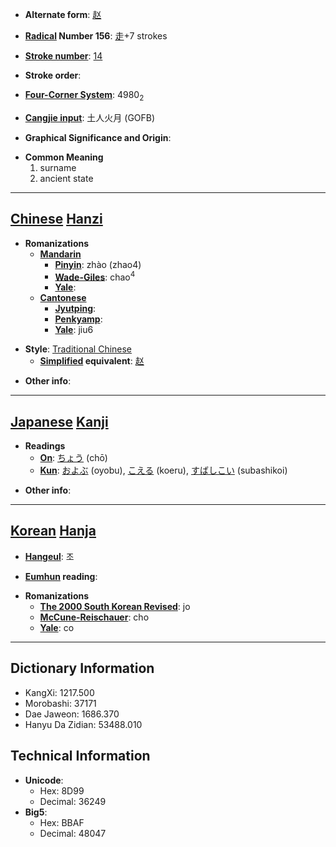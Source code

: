 * '''Alternate form''': [[赵]]

* '''[[Wiktionary:Chinese radical index| Radical]] Number 156''': [[Wiktionary:Chinese radical index 走|走]]+7 strokes

* '''[[Wiktionary:Chinese total strokes index|Stroke number]]''': [[Wiktionary:Chinese total strokes index 14|14]]

* '''Stroke order''': 

* '''[[Wiktionary:Chinese four corner index|Four-Corner System]]''': 4980<sub>2</sub>

* '''[[Wiktionary:Chinese Cangjie index|Cangjie input]]''': 土人火月 (GOFB)

* '''Graphical Significance and Origin''': 

* '''Common Meaning'''
*#surname
*# ancient state


----

== [[Chinese]] [[Hanzi]] ==

* '''Romanizations'''
** '''[[Mandarin]]'''
*** '''[[Pinyin]]''': zhào (zhao4)
*** '''[[Wade-Giles]]''': chao<sup>4</sup>
*** '''[[Yale]]''': 
** '''[[Cantonese]]'''
*** '''[[Jyutping]]''':
*** '''[[Penkyamp]]''': 
*** '''[[Yale]]''': jiu6

* '''Style''': [[Traditional Chinese]] 
** '''[[Simplified Chinese|Simplified]] equivalent''': [[赵]]

* '''Other info''': 

----

== [[Japanese]] [[Kanji]] ==

* '''Readings'''
** '''[[On]]''': [[ちょう]] (chō)
** '''[[Kun]]''': [[およぶ]] (oyobu), [[こえる]] (koeru), [[すばしこい]] (subashikoi)

* '''Other info''':  

----

== [[Korean]] [[Hanja]] ==

* '''[[Hangeul]]''': 조

* '''[[Eumhun]] reading''': 

* '''Romanizations'''
** '''[[The 2000 South Korean Revised Romanization|The 2000 South Korean Revised]]''': jo
** '''[[McCune-Reischauer]]''': cho
** '''[[Yale]]''': co

----

== Dictionary Information ==

* KangXi: 1217.500
* Morobashi: 37171
* Dae Jaweon: 1686.370
* Hanyu Da Zidian: 53488.010

== Technical Information ==

* '''Unicode''':
** Hex: 8D99
** Decimal: 36249
* '''Big5''':
** Hex: BBAF
** Decimal: 48047